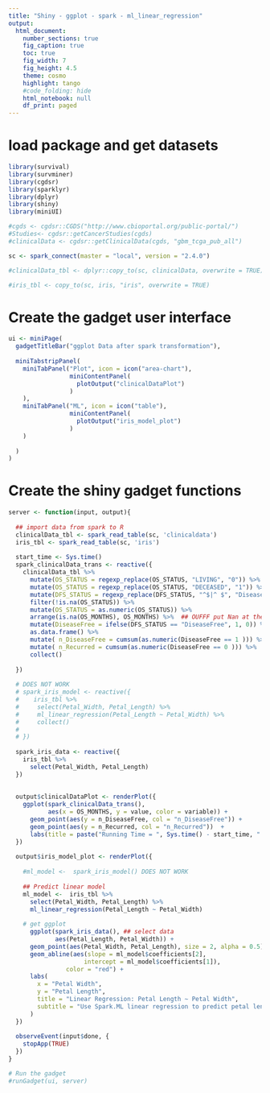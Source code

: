 ```yaml
---
title: "Shiny - ggplot - spark - ml_linear_regression"
output:
  html_document:
    number_sections: true
    fig_caption: true
    toc: true
    fig_width: 7
    fig_height: 4.5
    theme: cosmo
    highlight: tango
    #code_folding: hide
    html_notebook: null
    df_print: paged 
---
```


# load package and get datasets

```r
library(survival)
library(survminer)
library(cgdsr)
library(sparklyr)
library(dplyr)
library(shiny)
library(miniUI)

#cgds <- cgdsr::CGDS("http://www.cbioportal.org/public-portal/")
#Studies<- cgdsr::getCancerStudies(cgds)
#clinicalData <- cgdsr::getClinicalData(cgds, "gbm_tcga_pub_all")

sc <- spark_connect(master = "local", version = "2.4.0")

#clinicalData_tbl <- dplyr::copy_to(sc, clinicalData, overwrite = TRUE)

#iris_tbl <- copy_to(sc, iris, "iris", overwrite = TRUE)
```


# Create the gadget user interface
```r

ui <- miniPage(
  gadgetTitleBar("ggplot Data after spark transformation"),
  
  miniTabstripPanel(
    miniTabPanel("Plot", icon = icon("area-chart"),
                 miniContentPanel(
                   plotOutput("clinicalDataPlot")
                 )
    ),
    miniTabPanel("ML", icon = icon("table"),
                 miniContentPanel(
                   plotOutput("iris_model_plot")
                 )
    )
    
  )
)
```


# Create the shiny gadget functions 
```r
server <- function(input, output){
  
  ## import data from spark to R
  clinicalData_tbl <- spark_read_table(sc, 'clinicaldata')
  iris_tbl <- spark_read_table(sc, 'iris')
  
  start_time <- Sys.time()
  spark_clinicalData_trans <- reactive({
    clinicalData_tbl %>%
      mutate(OS_STATUS = regexp_replace(OS_STATUS, "LIVING", "0")) %>%
      mutate(OS_STATUS = regexp_replace(OS_STATUS, "DECEASED", "1")) %>%
      mutate(DFS_STATUS = regexp_replace(DFS_STATUS, "^$|^ $", "DiseaseFree")) %>%
      filter(!is.na(OS_STATUS)) %>%
      mutate(OS_STATUS = as.numeric(OS_STATUS)) %>%
      arrange(is.na(OS_MONTHS), OS_MONTHS) %>%  ## OUFFF put Nan at the end of the column
      mutate(DiseaseFree = ifelse(DFS_STATUS == "DiseaseFree", 1, 0)) %>% 
      as.data.frame() %>%
      mutate( n_DiseaseFree = cumsum(as.numeric(DiseaseFree == 1 ))) %>%
      mutate( n_Recurred = cumsum(as.numeric(DiseaseFree == 0 ))) %>%
      collect()
    
  })
  
  # DOES NOT WORK
  # spark_iris_model <- reactive({
  #    iris_tbl %>%
  #     select(Petal_Width, Petal_Length) %>%
  #     ml_linear_regression(Petal_Length ~ Petal_Width) %>%
  #     collect()
  #   
  # }) 
  
  spark_iris_data <- reactive({
    iris_tbl %>%
      select(Petal_Width, Petal_Length)
  })
  
  
  output$clinicalDataPlot <- renderPlot({
    ggplot(spark_clinicalData_trans(), 
           aes(x = OS_MONTHS, y = value, color = variable)) +
      geom_point(aes(y = n_DiseaseFree, col = "n_DiseaseFree")) +
      geom_point(aes(y = n_Recurred, col = "n_Recurred"))  +
      labs(title = paste("Running Time = ", Sys.time() - start_time, " s"))
  })
  
  output$iris_model_plot <- renderPlot({
    
    #ml_model <-  spark_iris_model() DOES NOT WORK
    
    ## Predict linear model
    ml_model <-  iris_tbl %>%
      select(Petal_Width, Petal_Length) %>%
      ml_linear_regression(Petal_Length ~ Petal_Width)
    
    # get ggplot
      ggplot(spark_iris_data(), ## select data
             aes(Petal_Length, Petal_Width)) +
      geom_point(aes(Petal_Width, Petal_Length), size = 2, alpha = 0.5) +
      geom_abline(aes(slope = ml_model$coefficients[2],
                     intercept = ml_model$coefficients[1]),
                color = "red") +
      labs(
        x = "Petal Width",
        y = "Petal Length",
        title = "Linear Regression: Petal Length ~ Petal Width",
        subtitle = "Use Spark.ML linear regression to predict petal length as a function of petal width."
      )
  })
  
  observeEvent(input$done, {
    stopApp(TRUE)
  })
}
```


```r
# Run the gadget
#runGadget(ui, server)
```

